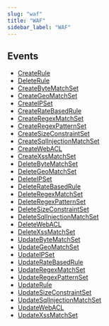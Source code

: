 ```yaml
---
slug: "waf"
title: "WAF"
sidebar_label: "WAF"
---
```


## Events

- [CreateRule](/awsrealtime/realtime/waf/rules/createrule)
- [DeleteRule](/awsrealtime/realtime/waf/rules/deleterule)
- [CreateByteMatchSet](/awsrealtime/realtime/waf/rules/createbytematchSet)
- [CreateGeoMatchSet](/awsrealtime/realtime/waf/rules/creategeomatchset)
- [CreateIPSet](/awsrealtime/realtime/waf/rules/createipset)
- [CreateRateBasedRule](/awsrealtime/realtime/waf/rules/createratebasedrule)
- [CreateRegexMatchSet](/awsrealtime/realtime/waf/rules/createregexmatchset)
- [CreateRegexPatternSet](/awsrealtime/realtime/waf/rules/createregexpatternset)
- [CreateSizeConstraintSet](/awsrealtime/realtime/waf/rules/createsizeconstraintset)
- [CreateSqlInjectionMatchSet](/awsrealtime/realtime/waf/rules/createsqlinjectionmatchset)
- [CreateWebACL](/awsrealtime/realtime/waf/rules/createwebacl)
- [CreateXssMatchSet](/awsrealtime/realtime/waf/rules/createxssmatchset)
- [DeleteByteMatchSet](/awsrealtime/realtime/waf/rules/deletebytematchset)
- [DeleteGeoMatchSet](/awsrealtime/realtime/waf/rules/deletegeomatchset)
- [DeleteIPSet](/awsrealtime/realtime/waf/rules/deleteipset)
- [DeleteRateBasedRule](/awsrealtime/realtime/waf/rules/deleteratebasedrule)
- [DeleteRegexMatchSet](/awsrealtime/realtime/waf/rules/deleteregexmatchset)
- [DeleteRegexPatternSet](/awsrealtime/realtime/waf/rules/deleteregexpatternset)
- [DeleteSizeConstraintSet](/awsrealtime/realtime/waf/rules/deletesizeconstraintset)
- [DeleteSqlInjectionMatchSet](/awsrealtime/realtime/waf/rules/deletesqlinjectionmatchset)
- [DeleteWebACL](/awsrealtime/realtime/waf/rules/deletewebacl)
- [DeleteXssMatchSet](/awsrealtime/realtime/waf/rules/deletexssmatchset)
- [UpdateByteMatchSet](/awsrealtime/realtime/waf/rules/updatebytematchset)
- [UpdateGeoMatchSet](/awsrealtime/realtime/waf/rules/updategeomatchset)
- [UpdateIPSet](/awsrealtime/realtime/waf/rules/updateipset)
- [UpdateRateBasedRule](/awsrealtime/realtime/waf/rules/updateratebasedrule)
- [UpdateRegexMatchSet](/awsrealtime/realtime/waf/rules/updateregexmatchset)
- [UpdateRegexPatternSet](/awsrealtime/realtime/waf/rules/updateregexpatternset)
- [UpdateRule](/awsrealtime/realtime/waf/rules/updaterule)
- [UpdateSizeConstraintSet](/awsrealtime/realtime/waf/rules/updatesizeconstraintset)
- [UpdateSqlInjectionMatchSet](/awsrealtime/realtime/waf/rules/updatesqlinjectionmatchset)
- [UpdateWebACL](/awsrealtime/realtime/waf/rules/updatewebacl)
- [UpdateXssMatchSet](/awsrealtime/realtime/waf/rules/updatexssmatchset)